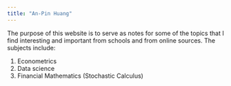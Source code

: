 ```yaml
---
title: "An-Pin Huang"
---
```

  
The purpose of this website is to serve as notes for some of the topics that I find interesting and important from schools and from online sources. The subjects include:  
    
  1. Econometrics  
  2. Data science  
  3. Financial Mathematics (Stochastic Calculus)  